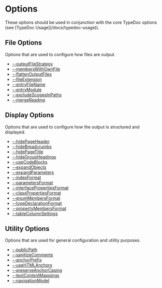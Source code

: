 
# Options

<Callout type="info">
  These options should be used in conjunction with the core TypeDoc options (see
  [TypeDoc Usage](/docs/typedoc-usage)).
</Callout>

## File Options

Options that are used to configure how files are output.

- [--outputFileStrategy](./options/file-options.mdx#--outputfilestrategy)
- [--membersWithOwnFile](./options/file-options.mdx#--memberswithownfile)
- [--flattenOutputFiles](./options/file-options.mdx#--flattenoutputfiles)
- [--fileExtension](./options/file-options.mdx#--fileextension)
- [--entryFileName](./options/file-options.mdx#--entryfilename)
- [--entryModule](./options/file-options.mdx#--entrymodule)
- [--excludeScopesInPaths](./options/file-options.mdx#--excludescopesinpaths)
- [--mergeReadme](./options/file-options.mdx#--mergereadme)

## Display Options

Options that are used to configure how the output is structured and displayed.

- [--hidePageHeader](./options/display-options.mdx#--hidepageheader)
- [--hideBreadcrumbs](./options/display-options.mdx#--hidebreadcrumbs)
- [--hidePageTitle](./options/display-options.mdx#--hidepagetitle)
- [--hideGroupHeadings](./options/display-options.mdx#--hidegroupheadings)
- [--useCodeBlocks](./options/display-options.mdx#--usecodeblocks)
- [--expandObjects](./options/display-options.mdx#--expandobjects)
- [--expandParameters](./options/display-options.mdx#--expandparameters)
- [--indexFormat](./options/display-options.mdx#--indexformat)
- [--parametersFormat](./options/display-options.mdx#--parametersformat)
- [--interfacePropertiesFormat](./options/display-options.mdx#--interfacepropertiesformat)
- [--classPropertiesFormat](./options/display-options.mdx#--classpropertiesformat)
- [--enumMembersFormat](./options/display-options.mdx#--enummembersformat)
- [--typeDeclarationFormat](./options/display-options.mdx#--typedeclarationformat)
- [--propertyMembersFormat](./options/display-options.mdx#--propertymembersformat)
- [--tableColumnSettings](./options/display-options.mdx#--tablecolumnsettings)

## Utility Options

Options that are used for general configuration and utility purposes.

- [--publicPath](./options/utility-options.mdx#--publicpath)
- [--sanitizeComments](./options/utility-options.mdx#--sanitizecomments)
- [--anchorPrefix](./options/utility-options.mdx#--anchorprefix)
- [--useHTMLAnchors](./options/utility-options.mdx#--usehtmlanchors)
- [--preserveAnchorCasing](./options/utility-options.mdx#--preserveanchorcasing)
- [--textContentMappings](./options/utility-options.mdx#--textcontentmappings)
- [--navigationModel](./options/utility-options.mdx#--navigationmodel)
